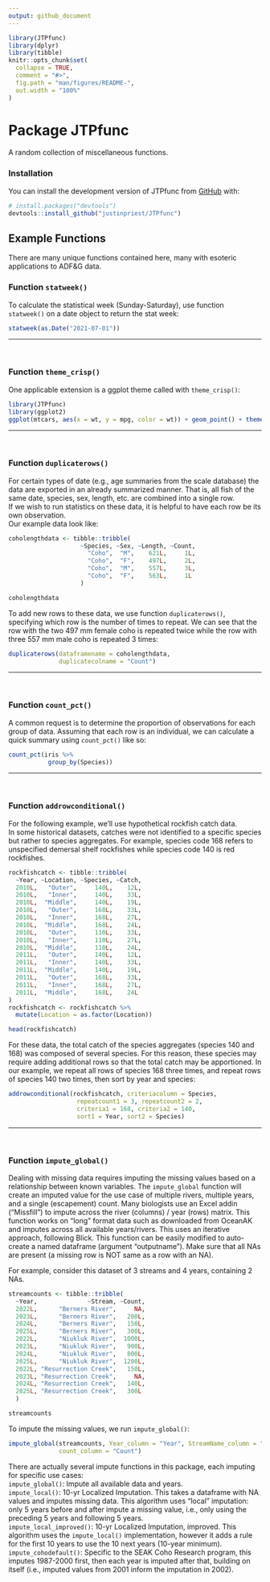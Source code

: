 ```yaml
---
output: github_document
---
```


<!-- README.md is generated from README.Rmd. Please edit that file -->

```r
library(JTPfunc)
library(dplyr)
library(tibble)
knitr::opts_chunk$set(
  collapse = TRUE,
  comment = "#>",
  fig.path = "man/figures/README-",
  out.width = "100%"
)
```

# Package JTPfunc



A random collection of miscellaneous functions. 

### Installation

You can install the development version of JTPfunc from [GitHub](https://github.com/) with:

``` r 
# install.packages("devtools")
devtools::install_github("justinpriest/JTPfunc")
```

## Example Functions

There are many unique functions contained here, many with esoteric applications 
to ADF&G data.  


### Function `statweek()`

To calculate the statistical week (Sunday-Saturday), use function `statweek()`
on a date object to return the stat week: 
```r
statweek(as.Date("2021-07-01"))
```


<hr>
<br>

### Function `theme_crisp()`

One applicable extension is a ggplot theme called with `theme_crisp()`:
```r
library(JTPfunc)
library(ggplot2)
ggplot(mtcars, aes(x = wt, y = mpg, color = wt)) + geom_point() + theme_crisp()
```


<hr>
<br>

### Function `duplicaterows()`

For certain types of date (e.g., age summaries from the scale database)
the data are exported in an already summarized manner. That is,
all fish of the same date, species, sex, length, etc. are combined 
into a single row.  
If we wish to run statistics on these data, it is helpful to have each
row be its own observation.  
Our example data look like: 

```r
coholengthdata <- tibble::tribble(
                    ~Species, ~Sex, ~Length, ~Count,
                      "Coho",  "M",    621L,     1L,
                      "Coho",  "F",    497L,     2L,
                      "Coho",  "M",    557L,     3L,
                      "Coho",  "F",    563L,     1L
                    )


```

```r
coholengthdata 
```

To add new rows to these data, we use function `duplicaterows()`, specifying 
which row is the number of times to repeat. We can see that the row
with the two 497 mm female coho is repeated twice while the row with 
three 557 mm male coho is repeated 3 times:  
```r
duplicaterows(dataframename = coholengthdata, 
              duplicatecolname = "Count")

```

<hr>
<br>

### Function `count_pct()`

A common request is to determine the proportion of observations for each group 
of data. Assuming that each row is an individual, we can calculate a quick 
summary using `count_pct()` like so: 
```r
count_pct(iris %>%
           group_by(Species))
```


<hr>
<br>

### Function `addrowconditional()`
For the following example, we'll use hypothetical rockfish catch data.  
In some historical datasets, catches were not identified to a specific species 
but rather to species aggregates. For example, species code 168 refers to 
unspecified demersal shelf rockfishes while species code 140 is red rockfishes. 

```r
rockfishcatch <- tibble::tribble(
  ~Year, ~Location, ~Species, ~Catch,
  2010L,   "Outer",     140L,    12L,
  2010L,   "Inner",     140L,    33L,
  2010L,  "Middle",     140L,    19L,
  2010L,   "Outer",     168L,    33L,
  2010L,   "Inner",     168L,    27L,
  2010L,  "Middle",     168L,    24L,
  2010L,   "Outer",     110L,    33L,
  2010L,   "Inner",     110L,    27L,
  2010L,  "Middle",     110L,    24L,
  2011L,   "Outer",     140L,    12L,
  2011L,   "Inner",     140L,    33L,
  2011L,  "Middle",     140L,    19L,
  2011L,   "Outer",     168L,    33L,
  2011L,   "Inner",     168L,    27L,
  2011L,  "Middle",     168L,    24L 
)
rockfishcatch <- rockfishcatch %>%
  mutate(Location = as.factor(Location))

```

```r
head(rockfishcatch)
```

For these data, the total catch of the species aggregates (species 140 and 168) 
was composed of several species. For this reason, these species may 
require adding additional rows so that the total catch may be apportioned. 
In our example, we repeat all rows of species 168 three times, and 
repeat rows of species 140 two times, then sort by year and species:
```r
addrowconditional(rockfishcatch, criteriacolumn = Species,
                   repeatcount1 = 3, repeatcount2 = 2,
                   criteria1 = 168, criteria2 = 140,
                   sort1 = Year, sort2 = Species)
```


<hr>
<br>

### Function `impute_global()`
Dealing with missing data requires imputing the missing values based on a 
relationship between known variables. The `impute_global` function will create 
an imputed value for the use case of multiple rivers, multiple years, and a 
single (escapement) count. Many biologists use an Excel addin ("Missfill") to 
impute across the river (columns) / year (rows) matrix. This function works on 
"long" format data such as downloaded from OceanAK and imputes across all 
available years/rivers. This uses an iterative approach, following Blick. 
This function can be easily modified to auto-create a named dataframe 
(argument "outputname"). Make sure that all NAs are present (a missing row is 
NOT same as a row with an NA). 


For example, consider this dataset of 3 streams and 4 years, containing 2 NAs. 
```r
streamcounts <- tibble::tribble(
  ~Year,              ~Stream, ~Count,
  2022L,      "Berners River",     NA,
  2023L,      "Berners River",   200L,
  2024L,      "Berners River",   150L,
  2025L,      "Berners River",   300L,
  2022L,      "Niukluk River",  1000L,
  2023L,      "Niukluk River",   900L,
  2024L,      "Niukluk River",   800L,
  2025L,      "Niukluk River",  1200L,
  2022L, "Resurrection Creek",   150L,
  2023L, "Resurrection Creek",     NA,
  2024L, "Resurrection Creek",   140L,
  2025L, "Resurrection Creek",   300L
  )
```

```r
streamcounts 
```

To impute the missing values, we run `impute_global()`:

```r
impute_global(streamcounts, Year_column = "Year", StreamName_column = "Stream",
              count_column = "Count")
```



There are actually several impute functions in this package, each imputing for 
specific use cases:  
`impute_global()`: Impute all available data and years.  
`impute_local()`: 10-yr Localized Imputation. This takes a dataframe with NA values 
and imputes missing data. This algorithm uses "local" imputation: only 5 years 
before and after impute a missing value, i.e., only using the preceding 5 years 
and following 5 years.  
`impute_local_improved()`: 10-yr Localized Imputation, improved. This algorithm 
uses the `impute_local()` implementation, however it adds a rule for the first 10 
years to use the 10 next years (10-year minimum).  
`impute_cohodefault()`: Specific to the SEAK Coho Research program, this imputes 
1987-2000 first, then each year is imputed after that, building on itself (i.e., 
imputed values from 2001 inform the imputation in 2002).  
